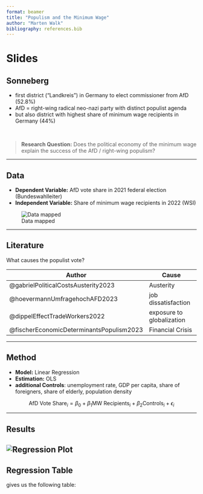 ```yaml
---
format: beamer
title: "Populism and the Minimum Wage"
author: "Marten Walk"
bibliography: references.bib
---
```


# Slides

## Sonneberg

-   first district ("Landkreis") in Germany to elect commissioner from AfD (52.8%)
-   AfD = right-wing radical neo-nazi party with distinct populist agenda
-   but also district with highest share of minimum wage recipients in Germany (44%)

\

> **Research Question:** Does the political economy of the minimum wage explain the success of the AfD / right-wing populism?

------------------------------------------------------------------------

## Data

-   **Dependent Variable:** AfD vote share in 2021 federal election (Bundeswahlleiter)
-   **Independent Variable:** Share of minimum wage recipients in 2022 (WSI)

![Data mapped](images/maps.png)

------------------------------------------------------------------------

## Literature

What causes the populist vote?

| Author                                   | Cause                     |
|------------------------------------------|---------------------------|
| @gabrielPoliticalCostsAusterity2023      | Austerity                 |
| @hoevermannUmfragehochAFD2023            | job dissatisfaction       |
| @dippelEffectTradeWorkers2022            | exposure to globalization |
| @fischerEconomicDeterminantsPopulism2023 | Financial Crisis          |

------------------------------------------------------------------------

## Method

-   **Model:** Linear Regression
-   **Estimation:** OLS
-   **additional Controls**: unemployment rate, GDP per capita, share of foreigners, share of elderly, population density

$$
\text{AfD Vote Share}_{i} = \beta_0 + \beta_1 \text{MW Recipients}_{i} + \beta_2 \text{Controls}_{i} + \epsilon_{i}
$$

------------------------------------------------------------------------

## Results

## ![Regression Plot](images/plot_basic.png)

## Regression Table

gives us the following table:
